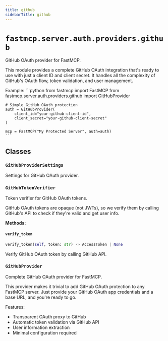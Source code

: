 ```yaml
---
title: github
sidebarTitle: github
---
```


# `fastmcp.server.auth.providers.github`


GitHub OAuth provider for FastMCP.

This module provides a complete GitHub OAuth integration that's ready to use
with just a client ID and client secret. It handles all the complexity of
GitHub's OAuth flow, token validation, and user management.

Example:
    ```python
    from fastmcp import FastMCP
    from fastmcp.server.auth.providers.github import GitHubProvider

    # Simple GitHub OAuth protection
    auth = GitHubProvider(
        client_id="your-github-client-id",
        client_secret="your-github-client-secret"
    )

    mcp = FastMCP("My Protected Server", auth=auth)
    ```


## Classes

### `GitHubProviderSettings` <sup><a href="https://github.com/pchaganti/gx-fast-mcp/blob/main/src/fastmcp/server/auth/providers/github.py#L38" target="_blank"><Icon icon="github" style="width: 14px; height: 14px;" /></a></sup>


Settings for GitHub OAuth provider.


### `GitHubTokenVerifier` <sup><a href="https://github.com/pchaganti/gx-fast-mcp/blob/main/src/fastmcp/server/auth/providers/github.py#L55" target="_blank"><Icon icon="github" style="width: 14px; height: 14px;" /></a></sup>


Token verifier for GitHub OAuth tokens.

GitHub OAuth tokens are opaque (not JWTs), so we verify them
by calling GitHub's API to check if they're valid and get user info.


**Methods:**

#### `verify_token` <sup><a href="https://github.com/pchaganti/gx-fast-mcp/blob/main/src/fastmcp/server/auth/providers/github.py#L77" target="_blank"><Icon icon="github" style="width: 14px; height: 14px;" /></a></sup>

```python
verify_token(self, token: str) -> AccessToken | None
```

Verify GitHub OAuth token by calling GitHub API.


### `GitHubProvider` <sup><a href="https://github.com/pchaganti/gx-fast-mcp/blob/main/src/fastmcp/server/auth/providers/github.py#L161" target="_blank"><Icon icon="github" style="width: 14px; height: 14px;" /></a></sup>


Complete GitHub OAuth provider for FastMCP.

This provider makes it trivial to add GitHub OAuth protection to any
FastMCP server. Just provide your GitHub OAuth app credentials and
a base URL, and you're ready to go.

Features:
- Transparent OAuth proxy to GitHub
- Automatic token validation via GitHub API
- User information extraction
- Minimal configuration required

